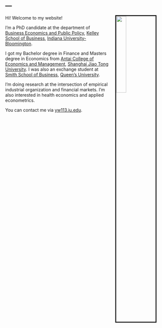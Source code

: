 ---
---

<link rel="stylesheet" href="style.css" type="text/css">

<img src="images/KSB_YanhaoWang_2018Fall_full.jpg" style="width:25%; border:3px solid; margin-left: 20px; margin-right: 20px" align="right">

Hi! Welcome to my website!

I'm a PhD candidate at the department of [Business Economics and Public Policy](https://kelley.iu.edu/faculty-research/departments/business-economics-public-policy/index.cshtml), [Kelley School of Business](https://kelley.iu.edu/), [Indiana University-Bloomington](https://indiana.edu/).

I got my Bachelor degree in Finance and Masters degree in Economics from [Antai College of Economics and Management](http://www.acem.sjtu.edu.cn/), [Shanghai Jiao Tong University](https://www.sjtu.edu.cn/). I was also an exchange student at [Smith School of Business](https://smith.queensu.ca/index.php), [Queen's University](https://www.queensu.ca/). 

I'm doing research at the intersection of empirical industrial organization and financial markets. I'm also interested in health economics and applied econometrics.

<!-- My CV is available [here](files/cv/CV_YanhaoWang_May2019.pdf). -->

You can contact me via [yw113.iu.edu](yw113.iu.edu).